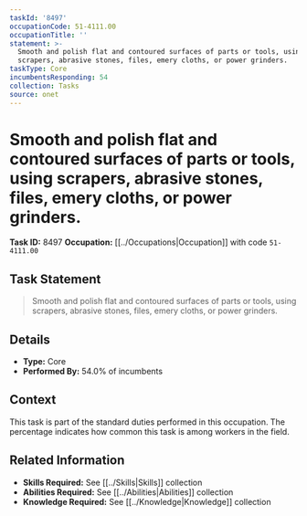 ```yaml
---
taskId: '8497'
occupationCode: 51-4111.00
occupationTitle: ''
statement: >-
  Smooth and polish flat and contoured surfaces of parts or tools, using
  scrapers, abrasive stones, files, emery cloths, or power grinders.
taskType: Core
incumbentsResponding: 54
collection: Tasks
source: onet
---
```

# Smooth and polish flat and contoured surfaces of parts or tools, using scrapers, abrasive stones, files, emery cloths, or power grinders.

**Task ID:** 8497
**Occupation:** [[../Occupations|Occupation]] with code `51-4111.00`

## Task Statement

> Smooth and polish flat and contoured surfaces of parts or tools, using scrapers, abrasive stones, files, emery cloths, or power grinders.

## Details

- **Type:** Core
- **Performed By:** 54.0% of incumbents

## Context

This task is part of the standard duties performed in this occupation. The percentage indicates how common this task is among workers in the field.

## Related Information

- **Skills Required:** See [[../Skills|Skills]] collection
- **Abilities Required:** See [[../Abilities|Abilities]] collection
- **Knowledge Required:** See [[../Knowledge|Knowledge]] collection
